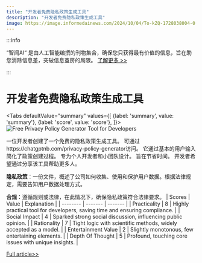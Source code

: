 ```yaml
---
title: "开发者免费隐私政策生成工具"
description: "开发者免费隐私政策生成工具"
image: https://image.informedainews.com/2024/10/04/To-kZQ-1728038004-0.jpg
---
```



:::info

“智闻AI“ 是由人工智能编撰的刊物集合，确保您只获得最有价值的信息，旨在助您消除信息差，突破信息茧房的局限。  [了解更多 >>](/)

:::

# 开发者免费隐私政策生成工具


<Tabs
	defaultValue="summary"
	values={[
	{label: 'summary', value: 'summary'},
	{label: 'score', value: 'score'},
]}>
<TabItem value="summary">
<img
  src="https://image.informedainews.com/2024/10/04/To-kZQ-1728038004-0.jpg"
  alt="Free Privacy Policy Generator Tool for Developers"
/>



一位开发者创建了一个免费的隐私政策生成工具。
可通过https://chatgptnb.com/privacy-policy-generator访问。
它通过基本的用户输入简化了政策创建过程。
专为个人开发者和小团队设计。
旨在节省时间。
开发者希望通过分享该工具帮助更多人。

**隐私政策**：一份文件，概述了公司如何收集、使用和保护用户数据。根据法律规定，需要告知用户数据处理方式。

**合规**：遵循规则或法律，在此情况下，确保隐私政策符合法律要求。
</TabItem>
<TabItem value="score">
	| Scores     | Value   | Explanation |
	| -------- | ------- | ------- |
	| Practicality  | 8    | Highly practical tool for developers, saving time and ensuring compliance.    |
	| Social Impact | 4     | Sparked strong social discussion, influencing public opinion.    |
	| Rationality    | 7    | Tight logic with scientific methods, widely accepted as a model.    |
	| Entertainment Value    | 2    | Slightly monotonous, few entertaining elements.    |
	| Depth Of Thought    | 5    | Profound, touching core issues with unique insights.    |
</TabItem>
</Tabs>

[Full article>>](https://github.com/ruanyf/weekly/issues/5235)
